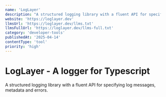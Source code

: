 ```yaml
---
name: 'LogLayer'
description: "A structured logging library with a fluent API for specifying log messages,' metadata and errors."
website: 'https://loglayer.dev'
llmsUrl: 'https://loglayer.dev/llms.txt'
llmsFullUrl: 'https://loglayer.dev/llms-full.txt'
category: 'developer-tools'
publishedAt: '2025-04-14'
contentType: 'tool'
priority: 'high'
---
```


# LogLayer - A logger for Typescript

A structured logging library with a fluent API for specifying log messages, metadata and errors.
